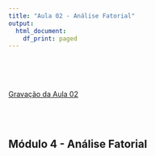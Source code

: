 ```yaml
---
title: "Aula 02 - Análise Fatorial"
output:
  html_document:
    df_print: paged
---
```


<br>
<br>
<br>

[Gravação da Aula 02](https://drive.google.com/file/d/1L94_yqIBLinNcD6QStQmTY5bJAceenv9/view?usp=sharing)

<br>
<br>


## Módulo 4 - Análise Fatorial


